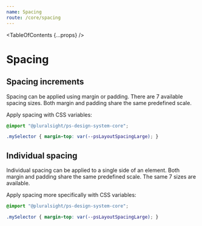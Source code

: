 ```yaml
---
name: Spacing
route: /core/spacing
---
```



<TableOfContents {...props} />

# Spacing

## Spacing increments

Spacing can be applied using margin or padding. There are 7 available spacing sizes. Both margin and padding share the same predefined scale.

<SpacingIncrements />

Apply spacing with CSS variables:

```css
@import "@pluralsight/ps-design-system-core";

.mySelector { margin-top: var(--psLayoutSpacingLarge); }
```

## Individual spacing

Individual spacing can be applied to a single side of an element. Both margin and padding share the same predefined scale. The same 7 sizes are available.

<IndividualSpacing />

Apply spacing more specifically with CSS variables:

```css
@import "@pluralsight/ps-design-system-core";

.mySelector { margin-top: var(--psLayoutSpacingLarge); }
```

